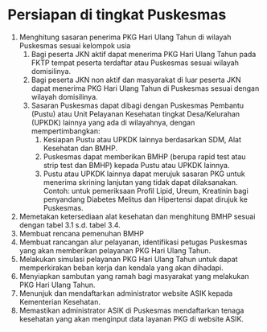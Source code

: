 # Persiapan di tingkat Puskesmas

1. Menghitung sasaran penerima PKG Hari Ulang Tahun di wilayah Puskesmas sesuai kelompok usia
    1. Bagi peserta JKN aktif dapat menerima PKG Hari Ulang Tahun pada FKTP tempat peserta terdaftar atau Puskesmas sesuai wilayah domisilinya.
    2. Bagi peserta JKN non aktif dan masyarakat di luar peserta JKN dapat menerima PKG Hari Ulang Tahun di Puskesmas sesuai dengan wilayah domisilinya.
    3. Sasaran Puskesmas dapat dibagi dengan Puskesmas Pembantu (Pustu) atau Unit Pelayanan Kesehatan tingkat Desa/Kelurahan (UPKDK) lainnya yang ada di wilayahnya, dengan mempertimbangkan:
        1. Kesiapan Pustu atau UPKDK lainnya berdasarkan SDM, Alat Kesehatan dan BMHP.
        2. Puskesmas dapat memberikan BMHP (berupa rapid test atau strip test dan BMHP) kepada Pustu atau UPKDK lainnya.
        3. Pustu atau UPKDK lainnya dapat merujuk sasaran PKG untuk menerima skrining lanjutan yang tidak dapat dilaksanakan. Contoh: untuk pemeriksaan Profil Lipid, Ureum, Kreatinin bagi penyandang Diabetes Melitus dan Hipertensi dapat dirujuk ke Puskesmas.
2. Memetakan ketersediaan alat kesehatan dan menghitung BMHP sesuai dengan tabel 3.1 s.d. tabel 3.4.
3. Membuat rencana pemenuhan BMHP
4. Membuat rancangan alur pelayanan, identifikasi petugas Puskesmas yang akan memberikan pelayanan PKG Hari Ulang Tahun.
5. Melakukan simulasi pelayanan PKG Hari Ulang Tahun untuk dapat memperkirakan beban kerja dan kendala yang akan dihadapi.
6. Menyiapkan sambutan yang ramah bagi masyarakat yang melakukan PKG Hari Ulang Tahun.
7. Menunjuk dan mendaftarkan administrator website ASIK kepada Kementerian Kesehatan.
8. Memastikan administrator ASIK di Puskesmas mendaftarkan tenaga kesehatan yang akan menginput data layanan PKG di website ASIK.

